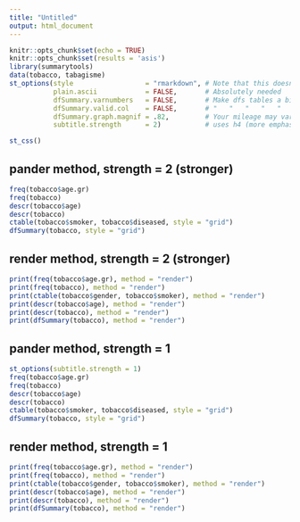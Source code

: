 ```yaml
---
title: "Untitled"
output: html_document
---
```


<!-- Ceci fonctionne: -->
<!-- output:  -->
<!--   html_document: -->
<!--     css: C:/R/win-library/3.5/summarytools/includes/stylesheets/summarytools.css -->

<!-- Ceci fonctionne: -->
<!--    css: !expr system.file("includes/stylesheets/summarytools.css", package="summarytools") -->

<!-- # ceci fonctionne (dans un chunk) -->
<!-- #cat(as.character(htmltools::includeCSS(system.file("includes/stylesheets/summarytools.css", -->
<!-- #package="summarytools")))) -->

```r
knitr::opts_chunk$set(echo = TRUE)
knitr::opts_chunk$set(results = 'asis')
library(summarytools)
data(tobacco, tabagisme)
st_options(style                  = "rmarkdown", # Note that this doesn't apply to dfSummary()
           plain.ascii            = FALSE,       # Absolutely needed
           dfSummary.varnumbers   = FALSE,       # Make dfs tables a bit narrower
           dfSummary.valid.col    = FALSE,       # "   "   "   "   "   "   "   "
           dfSummary.graph.magnif = .82,         # Your mileage may vary
           subtitle.strength      = 2)           # uses h4 (more emphasis)
```

```r
st_css()
```

## pander method, strength = 2 (stronger)
```r
freq(tobacco$age.gr)
freq(tobacco)
descr(tobacco$age)
descr(tobacco)
ctable(tobacco$smoker, tobacco$diseased, style = "grid")
dfSummary(tobacco, style = "grid")
```

## render method, strength = 2 (stronger)

```r
print(freq(tobacco$age.gr), method = "render")
print(freq(tobacco), method = "render")
print(ctable(tobacco$gender, tobacco$smoker), method = "render")
print(descr(tobacco$age), method = "render")
print(descr(tobacco), method = "render")
print(dfSummary(tobacco), method = "render")
```



## pander method, strength = 1
```r
st_options(subtitle.strength = 1)
freq(tobacco$age.gr)
freq(tobacco)
descr(tobacco$age)
descr(tobacco)
ctable(tobacco$smoker, tobacco$diseased, style = "grid")
dfSummary(tobacco, style = "grid")
```

## render method, strength = 1

```r
print(freq(tobacco$age.gr), method = "render")
print(freq(tobacco), method = "render")
print(ctable(tobacco$gender, tobacco$smoker), method = "render")
print(descr(tobacco$age), method = "render")
print(descr(tobacco), method = "render")
print(dfSummary(tobacco), method = "render")
```
